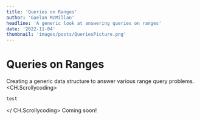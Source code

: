 ```yaml
---
title: 'Queries on Ranges'
author: 'Gaelan McMillan'
headline: 'A generic look at answering queries on ranges'
date: '2022-11-04'
thumbnail: 'images/posts/QueriesPicture.png'
---
```


# Queries on Ranges
Creating a generic data structure to answer various range query problems.
<CH.Scrollycoding>
  ```cpp test.cpp
  test
  ```
</ CH.Scrollycoding>
Coming soon!